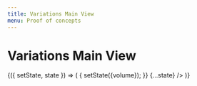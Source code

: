 ```yaml
---
title: Variations Main View 
menu: Proof of concepts
---
```

# Variations Main View 


<Playground>
  <Component 
    initialState={{ 
      volume: 70,
      isPlaying: true,
      currentTime: 30 * 1000,
      runTime: 60 * 1000,
      manifestLabel: 'Manifest label',
      manifestSummary: 'Manifest Summary',
    }}
  >
    {({ setState, state }) => (
      <VariationsMainView 
        points={DEMO_POINTS}
        onVolumeChanged={volume => {
          setState({volume});
        }}
        {...state}
        />
    )}
  </Component>
</Playground>

